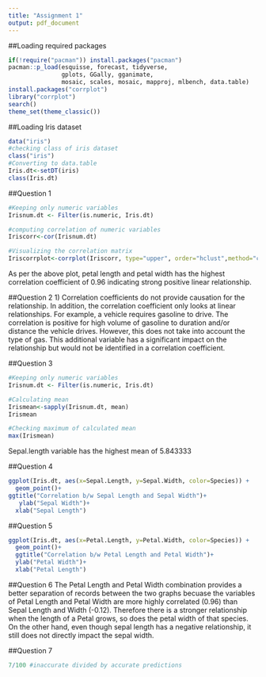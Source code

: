 ---
title: "Assignment 1"
output: pdf_document
---
##Loading required packages
```{r loadpackages}
if(!require("pacman")) install.packages("pacman")
pacman::p_load(esquisse, forecast, tidyverse, 
               gplots, GGally, gganimate,
               mosaic, scales, mosaic, mapproj, mlbench, data.table)
install.packages("corrplot")
library("corrplot")
search()
theme_set(theme_classic())
```

##Loading Iris dataset

```{r Iris Data Table}
data("iris")
#checking class of iris dataset
class("iris")
#Converting to data.table 
Iris.dt<-setDT(iris)
class(Iris.dt)

```
##Question 1
```{r Question 1}
#Keeping only numeric variables
Irisnum.dt <- Filter(is.numeric, Iris.dt)

#computing correlation of numeric variables
Iriscorr<-cor(Irisnum.dt)

#Visualizing the correlation matrix
Iriscorrplot<-corrplot(Iriscorr, type="upper", order="hclust",method="circle",addCoef.col = "Green")

```
As per the above plot, petal length and petal width has the highest correlation coefficient of 0.96 indicating strong positive linear relationship.

##Question 2
1) Correlation coefficients do not provide causation for the relationship. In addition, the correlation coefficient only looks at linear relationships. For example, a vehicle requires gasoline to drive. The correlation is positive for high volume of gasoline to duration and/or distance the vehicle drives. However, this does not take into account the type of gas. This additional variable has a significant impact on the relationship but would not be identified in a correlation coefficient.

##Question 3
```{r Mean}
#Keeping only numeric variables
Irisnum.dt <- Filter(is.numeric, Iris.dt)

#Calculating mean
Irismean<-sapply(Irisnum.dt, mean)
Irismean
```
```{r}
#Checking maximum of calculated mean
max(Irismean)
```
Sepal.length variable has the highest mean of 5.843333

##Question 4
```{r Sepal Correlation}
ggplot(Iris.dt, aes(x=Sepal.Length, y=Sepal.Width, color=Species)) +
  geom_point()+
ggtitle("Correlation b/w Sepal Length and Sepal Width")+
   ylab("Sepal Width")+
  xlab("Sepal Length")
```

##Question 5
```{r Petal Correlation}
ggplot(Iris.dt, aes(x=Petal.Length, y=Petal.Width, color=Species)) +
  geom_point()+
  ggtitle("Correlation b/w Petal Length and Petal Width")+
  ylab("Petal Width")+
  xlab("Petal Length")
```


##Question 6 
The Petal Length and Petal Width combination provides a better separation of records between the two graphs becuase the variables of Petal Length and Petal Width are more highly correlated (0.96) than Sepal Length and Width (-0.12). Therefore there is a stronger relationship when the length of a Petal grows, so does the petal width of that species. On the other hand, even though sepal length has a negative relationship, it still does not directly impact the sepal width. 


##Question 7 
```{r Confusion Matrix Accuracy}
7/100 #inaccurate divided by accurate predictions

```
